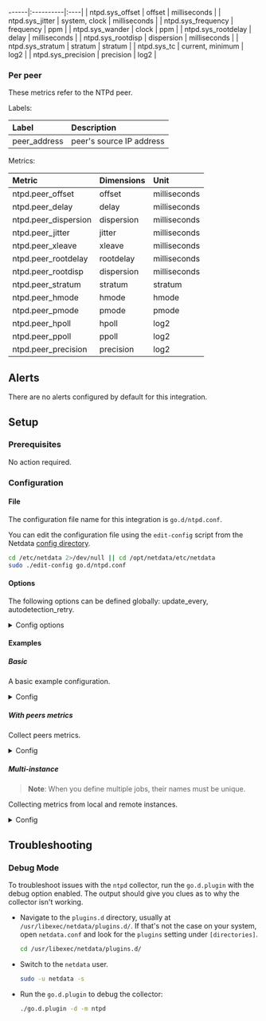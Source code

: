 ------|:----------|:----|
| ntpd.sys_offset | offset | milliseconds |
| ntpd.sys_jitter | system, clock | milliseconds |
| ntpd.sys_frequency | frequency | ppm |
| ntpd.sys_wander | clock | ppm |
| ntpd.sys_rootdelay | delay | milliseconds |
| ntpd.sys_rootdisp | dispersion | milliseconds |
| ntpd.sys_stratum | stratum | stratum |
| ntpd.sys_tc | current, minimum | log2 |
| ntpd.sys_precision | precision | log2 |

### Per peer

These metrics refer to the NTPd peer.

Labels:

| Label      | Description     |
|:-----------|:----------------|
| peer_address | peer's source IP address |

Metrics:

| Metric | Dimensions | Unit |
|:------|:----------|:----|
| ntpd.peer_offset | offset | milliseconds |
| ntpd.peer_delay | delay | milliseconds |
| ntpd.peer_dispersion | dispersion | milliseconds |
| ntpd.peer_jitter | jitter | milliseconds |
| ntpd.peer_xleave | xleave | milliseconds |
| ntpd.peer_rootdelay | rootdelay | milliseconds |
| ntpd.peer_rootdisp | dispersion | milliseconds |
| ntpd.peer_stratum | stratum | stratum |
| ntpd.peer_hmode | hmode | hmode |
| ntpd.peer_pmode | pmode | pmode |
| ntpd.peer_hpoll | hpoll | log2 |
| ntpd.peer_ppoll | ppoll | log2 |
| ntpd.peer_precision | precision | log2 |



## Alerts

There are no alerts configured by default for this integration.


## Setup

### Prerequisites

No action required.

### Configuration

#### File

The configuration file name for this integration is `go.d/ntpd.conf`.


You can edit the configuration file using the `edit-config` script from the
Netdata [config directory](/docs/configuring/configuration#the-netdata-config-directory).

```bash
cd /etc/netdata 2>/dev/null || cd /opt/netdata/etc/netdata
sudo ./edit-config go.d/ntpd.conf
```
#### Options

The following options can be defined globally: update_every, autodetection_retry.


<details><summary>Config options</summary>

| Name | Description | Default | Required |
|:----|:-----------|:-------|:--------:|
| update_every | Data collection frequency. | 1 | False |
| autodetection_retry | Recheck interval in seconds. Zero means no recheck will be scheduled. | 0 | False |
| address | Server address in IP:PORT format. | 127.0.0.1:123 | True |
| timeout | Connection/read/write timeout. | 3 | False |
| collect_peers | Determines whether peer metrics will be collected. | False | False |

</details>

#### Examples

##### Basic

A basic example configuration.

<details><summary>Config</summary>

```yaml
jobs:
  - name: local
    address: 127.0.0.1:123

```
</details>

##### With peers metrics

Collect peers metrics.

<details><summary>Config</summary>

```yaml
jobs:
  - name: local
    address: 127.0.0.1:123
    collect_peers: yes

```
</details>

##### Multi-instance

> **Note**: When you define multiple jobs, their names must be unique.

Collecting metrics from local and remote instances.


<details><summary>Config</summary>

```yaml
jobs:
  - name: local
    address: 127.0.0.1:123

  - name: remote
    address: 203.0.113.0:123

```
</details>



## Troubleshooting

### Debug Mode

To troubleshoot issues with the `ntpd` collector, run the `go.d.plugin` with the debug option enabled. The output
should give you clues as to why the collector isn't working.

- Navigate to the `plugins.d` directory, usually at `/usr/libexec/netdata/plugins.d/`. If that's not the case on
  your system, open `netdata.conf` and look for the `plugins` setting under `[directories]`.

  ```bash
  cd /usr/libexec/netdata/plugins.d/
  ```

- Switch to the `netdata` user.

  ```bash
  sudo -u netdata -s
  ```

- Run the `go.d.plugin` to debug the collector:

  ```bash
  ./go.d.plugin -d -m ntpd
  ```


